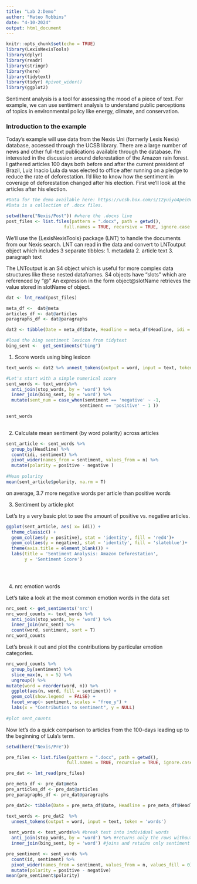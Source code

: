 ```yaml
---
title: "Lab 2:Demo"
author: "Mateo Robbins"
date: "4-10-2024"
output: html_document
---
```


```r
knitr::opts_chunk$set(echo = TRUE)
library(LexisNexisTools)
library(dplyr)
library(readr)
library(stringr)
library(here)
library(tidytext)
library(tidyr) #pivot_wider()
library(ggplot2)
```

Sentiment analysis is a tool for assessing the mood of a piece of text. For example, we can use sentiment analysis to understand public perceptions of topics in environmental policy like energy, climate, and conservation.

### Introduction to the example

Today's example will use data from the Nexis Uni (formerly Lexis Nexis) database, accessed through the UCSB library. There are a large number of news and other full-text publications available through the database. I'm interested in the discussion around deforestation of the Amazon rain forest. I gathered articles 100 days both before and after the current president of Brazil, Luiz Inacio Lula da was elected to office after running on a pledge to reduce the rate of deforestation. I'd like to know how the sentiment in coverage of deforestation changed after his election. First we'll look at the articles after his election.

```r
#Data for the demo available here: https://ucsb.box.com/s/12yuiyo4pei0ox3uj9v5xr21w6267dv7
#Data is a collection of .docx files.

setwd(here("Nexis/Post")) #where the .docxs live
post_files <- list.files(pattern = ".docx", path = getwd(),
                      full.names = TRUE, recursive = TRUE, ignore.case = TRUE)

```

We'll use the {LexisNexisTools} package (LNT) to handle the documents from our Nexis search.  LNT can read in the data and convert to LNToutput object which includes 3 separate tibbles:
 1. metadata
 2. article text
 3. paragraph text

The LNToutput is an S4 object which is useful for more complex data structures like these nested dataframes. S4 objects have "slots" which are referenced by "@" An expression in the form object@slotName retrieves the value stored in slotName of object.

```r
dat <- lnt_read(post_files)

meta_df <-  dat@meta
articles_df <- dat@articles
paragraphs_df <- dat@paragraphs

dat2 <- tibble(Date = meta_df$Date, Headline = meta_df$Headline, idi = articles_df$ID, text = articles_df$Article)
```

```r
#load the bing sentiment lexicon from tidytext
bing_sent <-  get_sentiments("bing")

```

1.  Score words using bing lexicon

```r
text_words <- dat2 %>% unnest_tokens(output = word, input = text, token = "words")

#Let's start with a simple numerical score
sent_words <- text_words%>% 
  anti_join(stop_words, by = 'word') %>% 
  inner_join(bing_sent, by = 'word') %>% 
  mutate(sent_num = case_when(sentiment == 'negative' ~ -1,
                            sentiment == 'positive' ~ 1 ))

sent_words
            
```

2.  Calculate mean sentiment (by word polarity) across articles

```r
sent_article <- sent_words %>% 
  group_by(Headline) %>% 
  count(idi, sentiment) %>% 
  pivot_wider(names_from = sentiment, values_from = n) %>% 
  mutate(polarity = positive - negative )
  
#Mean polarity
mean(sent_article$polarity, na.rm = T)
```
on average, 3.7 more negative words per article than positive words


3.  Sentiment by article plot

Let's try a very basic plot to see the amount of positive vs. negative articles.

```r
ggplot(sent_article, aes( x= idi)) +
  theme_classic() + 
  geom_col(aes(y = positive), stat = 'identity', fill = 'red4')+
  geom_col(aes(y = negative), stat = 'identity', fill = 'slateblue')+
  theme(axis.title = element_blank()) + 
  labs(title = 'Sentiment Analysis: Amazon Deforestation',
       y = 'Sentiment Score')


  
```

4.  nrc emotion words

Let's take a look at the most common emotion words in the data set

```r
nrc_sent <- get_sentiments('nrc')
nrc_word_counts <- text_words %>% 
  anti_join(stop_words, by = 'word') %>% 
  inner_join(nrc_sent) %>% 
  count(word, sentiment, sort = T)
nrc_word_counts
```

Let's break it out and plot the contributions by particular emotion categories.

```r
nrc_word_counts %>%  
  group_by(sentiment) %>% 
  slice_max(n, n = 5) %>% 
  ungroup() %>% 
mutate(word = reorder(word, n)) %>% 
  ggplot(aes(n, word, fill = sentiment)) + 
  geom_col(show.legend  = FALSE) + 
  facet_wrap(~ sentiment, scales = "free_y") +
  labs(x = "Contribution to sentiment", y = NULL)
  
#plot sent_counts  

```

Now let's do a quick comparison to articles from the 100-days leading up to the beginning of Lula's term.

```r
setwd(here("Nexis/Pre"))

pre_files <- list.files(pattern = ".docx", path = getwd(),
                       full.names = TRUE, recursive = TRUE, ignore.case = TRUE)

pre_dat <- lnt_read(pre_files)

pre_meta_df <- pre_dat@meta
pre_articles_df <- pre_dat@articles
pre_paragraphs_df <- pre_dat@paragraphs

pre_dat2<- tibble(Date = pre_meta_df$Date, Headline = pre_meta_df$Headline, id = pre_dat@articles$ID, text = pre_dat@articles$Article)
```

```r
text_words <- pre_dat2  %>%
  unnest_tokens(output = word, input = text, token = 'words')
 
 sent_words <- text_words%>% #break text into individual words
  anti_join(stop_words, by = 'word') %>% #returns only the rows without stop words
  inner_join(bing_sent, by = 'word') #joins and retains only sentiment words
```

```r
pre_sentiment <- sent_words %>%
  count(id, sentiment) %>%
  pivot_wider(names_from = sentiment, values_from = n, values_fill = 0) %>% 
  mutate(polarity = positive - negative)
mean(pre_sentiment$polarity)
```
